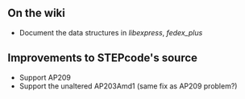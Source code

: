 == On the wiki ==
* Document the data structures in ''libexpress'', ''fedex_plus''

== Improvements to STEPcode's source ==
* Support AP209
* Support the unaltered AP203Amd1 (same fix as AP209 problem?)